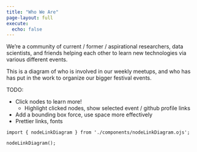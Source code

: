 ```yaml
---
title: "Who We Are"
page-layout: full
execute:
  echo: false
---
```


We're a community of current / former / aspirational researchers, data scientists, and friends helping each other to learn new technologies via various different events.

This is a diagram of who is involved in our weekly meetups, and who has has put in the work to organize our bigger festival events.

TODO:

- Click nodes to learn more!
  - Highlight clicked nodes, show selected event / github profile links
- Add a bounding box force, use space more effectively
- Prettier links, fonts

```ojs
import { nodeLinkDiagram } from './components/nodeLinkDiagram.ojs';

nodeLinkDiagram();
```